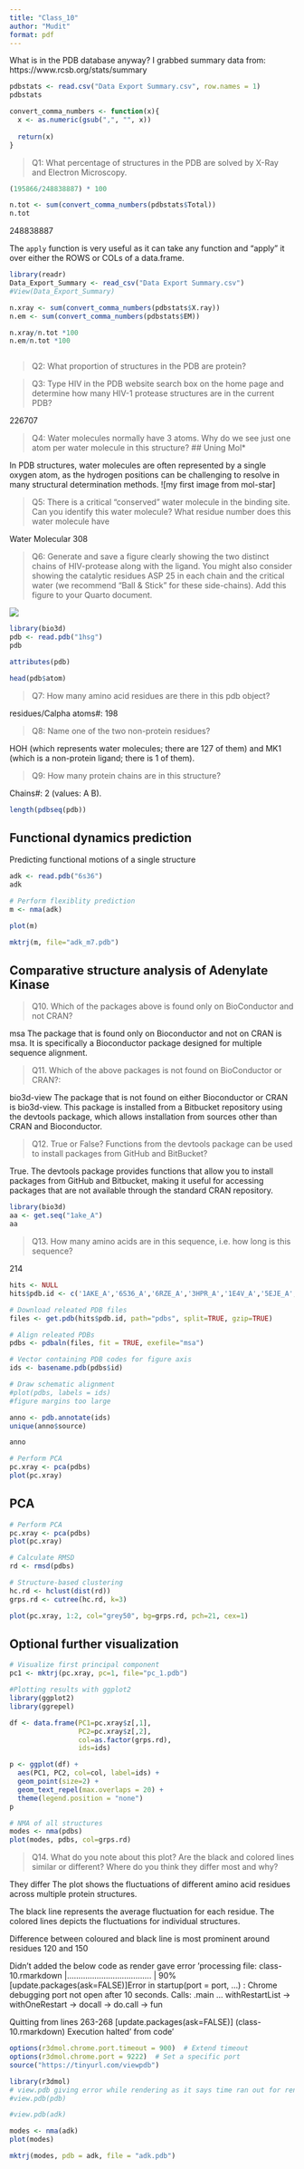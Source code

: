 ```yaml
---
title: "Class_10"
author: "Mudit"
format: pdf
---
```


What is in the PDB database anyway?
I grabbed summary data from:
https://www.rcsb.org/stats/summary

```r
pdbstats <- read.csv("Data Export Summary.csv", row.names = 1)
pdbstats
```



```r
convert_comma_numbers <- function(x){
  x <- as.numeric(gsub(",", "", x))
  
  return(x)
}
```


> Q1: What percentage of structures in the PDB are solved by X-Ray and Electron Microscopy.

```r
(195866/248838887) * 100
```

```r
n.tot <- sum(convert_comma_numbers(pdbstats$Total))
n.tot

```

248838887

The `apply` function is very useful as it can take any function and "apply" it over either the ROWS or COLs of a data.frame.

```r
library(readr)
Data_Export_Summary <- read_csv("Data Export Summary.csv")
#View(Data_Export_Summary)
```
```r
n.xray <- sum(convert_comma_numbers(pdbstats$X.ray))
n.em <- sum(convert_comma_numbers(pdbstats$EM))
```

```r
n.xray/n.tot *100
n.em/n.tot *100
```


```r

```

> Q2: What proportion of structures in the PDB are protein?

> Q3: Type HIV in the PDB website search box on the home page and determine how many HIV-1 protease structures are in the current PDB?

226707

> Q4: Water molecules normally have 3 atoms. Why do we see just one atom per water molecule in this structure?
## Uning Mol*

In PDB structures, water molecules are often represented by a single oxygen atom, as the hydrogen positions can be challenging to resolve in many structural determination methods.
![my first image from mol-star] 

> Q5: There is a critical “conserved” water molecule in the binding site. Can you identify this water molecule? What residue number does this water molecule have

Water Molecular 308

> Q6: Generate and save a figure clearly showing the two distinct chains of HIV-protease along with the ligand. You might also consider showing the catalytic residues ASP 25 in each chain and the critical water (we recommend “Ball & Stick” for these side-chains). Add this figure to your Quarto document.


![](1HSG.png)


```r
library(bio3d)
pdb <- read.pdb("1hsg")
pdb
```

```r
attributes(pdb)
```

```r
head(pdb$atom)
```

> Q7: How many amino acid residues are there in this pdb object? 

residues/Calpha atoms#: 198

> Q8: Name one of the two non-protein residues? 

HOH (which represents water molecules; there are 127 of them) and
MK1 (which is a non-protein ligand; there is 1 of them).

> Q9: How many protein chains are in this structure?

Chains#: 2 (values: A B).

```r
length(pdbseq(pdb))
```

## Functional dynamics prediction

Predicting functional motions of a single structure
```r
adk <- read.pdb("6s36")
adk
```


```r
# Perform flexiblity prediction
m <- nma(adk)
```

```r
plot(m)
```

```r
mktrj(m, file="adk_m7.pdb")
```

## Comparative structure analysis of Adenylate Kinase

> Q10. Which of the packages above is found only on BioConductor and not CRAN? 

msa
The package that is found only on Bioconductor and not on CRAN is msa. It is specifically a Bioconductor package designed for multiple sequence alignment.

> Q11. Which of the above packages is not found on BioConductor or CRAN?: 

bio3d-view
The package that is not found on either Bioconductor or CRAN is bio3d-view. This package is installed from a Bitbucket repository using the devtools package, which allows installation from sources other than CRAN and Bioconductor.

> Q12. True or False? Functions from the devtools package can be used to install packages from GitHub and BitBucket? 

True. The devtools package provides functions that allow you to install packages from GitHub and Bitbucket, making it useful for accessing packages that are not available through the standard CRAN repository.


```r
library(bio3d)
aa <- get.seq("1ake_A")
aa
```

>Q13. How many amino acids are in this sequence, i.e. how long is this sequence? 

214

```r
hits <- NULL
hits$pdb.id <- c('1AKE_A','6S36_A','6RZE_A','3HPR_A','1E4V_A','5EJE_A','1E4Y_A','3X2S_A','6HAP_A','6HAM_A','4K46_A','3GMT_A','4PZL_A')
```

```r
# Download releated PDB files
files <- get.pdb(hits$pdb.id, path="pdbs", split=TRUE, gzip=TRUE)
```

```r
# Align releated PDBs
pdbs <- pdbaln(files, fit = TRUE, exefile="msa")
```
```r
# Vector containing PDB codes for figure axis
ids <- basename.pdb(pdbs$id)

# Draw schematic alignment
#plot(pdbs, labels = ids)
#figure margins too large
```

```r
anno <- pdb.annotate(ids)
unique(anno$source)
```
```r
anno
```

```r
# Perform PCA
pc.xray <- pca(pdbs)
plot(pc.xray)
```
## PCA

```r
# Perform PCA
pc.xray <- pca(pdbs)
plot(pc.xray)
```

```r
# Calculate RMSD
rd <- rmsd(pdbs)

# Structure-based clustering
hc.rd <- hclust(dist(rd))
grps.rd <- cutree(hc.rd, k=3)

plot(pc.xray, 1:2, col="grey50", bg=grps.rd, pch=21, cex=1)
```

## Optional further visualization

```r
# Visualize first principal component
pc1 <- mktrj(pc.xray, pc=1, file="pc_1.pdb")
```


```r
#Plotting results with ggplot2
library(ggplot2)
library(ggrepel)

df <- data.frame(PC1=pc.xray$z[,1], 
                 PC2=pc.xray$z[,2], 
                 col=as.factor(grps.rd),
                 ids=ids)

p <- ggplot(df) + 
  aes(PC1, PC2, col=col, label=ids) +
  geom_point(size=2) +
  geom_text_repel(max.overlaps = 20) +
  theme(legend.position = "none")
p
```

```r
# NMA of all structures
modes <- nma(pdbs)
plot(modes, pdbs, col=grps.rd)
```
> Q14. What do you note about this plot? Are the black and colored lines similar or different? Where do you think they differ most and why?

They differ
The plot shows the fluctuations of different amino acid residues across multiple protein structures. 

The black line represents the average fluctuation for each residue. The colored lines depicts the fluctuations for individual structures.

Difference between coloured and black line is most prominent around residues 120 and 150

Didn't added the below code as render gave error 
'processing file: class-10.rmarkdown
  |.....................................    |  90% [update.packages(ask=FALSE)]Error in startup(port = port, ...) : 
  Chrome debugging port not open after 10 seconds.
Calls: .main ... withRestartList -> withOneRestart -> docall -> do.call -> fun
                                                                                                                       



Quitting from lines 263-268 [update.packages(ask=FALSE)] (class-10.rmarkdown)
Execution halted' from code'

```r
options(r3dmol.chrome.port.timeout = 900)  # Extend timeout
options(r3dmol.chrome.port = 9222)  # Set a specific port
source("https://tinyurl.com/viewpdb")

```

```r
library(r3dmol)
# view.pdb giving error while rendering as it says time ran out for rendering
#view.pdb(pdb) 
```


```r
#view.pdb(adk)
```

```r
modes <- nma(adk)
plot(modes)

```
```r
mktrj(modes, pdb = adk, file = "adk.pdb")
```